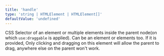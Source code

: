 ```yaml
---
title: 'handle'
type: 'string | HTMLElement | HTMLElement[]'
defaultValue: 'undefined'
---
```




CSS Selector of an element or multiple elements inside the parent node(on which `use:draggable` is applied). Can be an element or elements too. If it is provided, Only clicking and dragging on this element will allow the parent to drag, anywhere else on the parent won't work.
